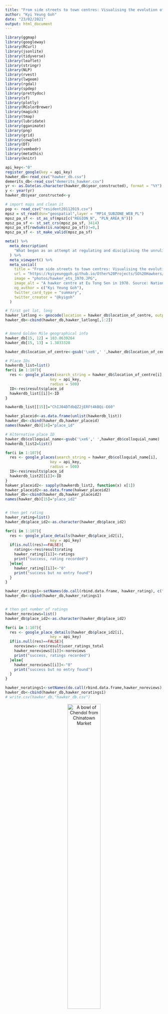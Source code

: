 ```yaml
---
title: "From side streets to town centres: Visualising the evolution of hawking in Singapore"
author: "Kyi Yeung Goh"
date: "23/02/2021"
output: html_document
---
```


<style>
body {
text-align: justify}
</style>

<style>
.html-widget {
    margin: auto;
}
</style>


<style>
p.caption {
  font-size: 1.0em;
}
</style>

<style type="text/css">

h1.title {
  font-size: 38px;
  text-align: center;
}
h4.author { /* Header 4 - and the author and data headers use this too  */
    font-size: 18px;
  text-align: center;
}
h4.date { /* Header 4 - and the author and data headers use this too  */
  font-size: 18px;
  text-align: center;
}

h1, h2, h3 {
  text-align: center;
}

p.comment {
background-color: #DBDBDB;
padding: 10px;
border: 1px solid black;
margin-left: 25px;
border-radius: 5px;
font-style: italic;
}

</style>

```r
library(ggmap)
library(googleway)
library(RCurl)
library(jsonlite)
library(tidyverse)
library(leaflet)
library(stringr)
library(NLP)
library(rvest)
library(lwgeom)
library(rgdal)
library(spdep)
library(prettydoc)
library(sf)
library(plotly)
library(RColorBrewer)
library(magick)
library(tmap)
library(lubridate)
library(gganimate)
library(png)
library(grid)
library(cowplot)
library(DT)
library(vembedr)
library(metathis)
library(knitr)

api_key<-"0"
register_google(key = api_key)
hawker_db<-read_csv("hawker_db.csv")
demerits_db<-read_csv("demerits_hawker.csv")
yr <- as.Date(as.character(hawker_db$year_constructed), format = "%Y")
y <- year(yr)
hawker_db$year_constructed<-y

# import maps and clean it
pop <- read_csv("resident20112019.csv")
mpsz = st_read(dsn="geospatial",layer = "MP14_SUBZONE_WEB_PL")
mpsz_pa_sf <- st_as_sf(mpsz[c("REGION_N", "PLN_AREA_N")])
mpsz_pa_sf <- st_set_crs(mpsz_pa_sf, 3414)
mpsz_pa_sf[rowSums(is.na(mpsz_pa_sf))!=0,]
mpsz_pa_sf <- st_make_valid(mpsz_pa_sf)
```

```r
meta() %>%
  meta_description(
    "What began as an attempt at regulating and disciplining the unruliness of urban life engendered the right conditions for the  emergence and evolution of hawker food into an integral part of our national identity. So how did this happen?"
  ) %>% 
  meta_viewport() %>% 
  meta_social(
    title = "From side streets to town centres: Visualising the evolution of hawking in Singapore",
    url = "https://kyiyeunggoh.github.io/Other%20Projects/SG%20Hawkers/sg_hawkers.html",
    image = "photos/hawker_ets_1970.JPG",
    image_alt = "A hawker centre at Eu Tong Sen in 1970. Source: National Archives of Singapore",
    og_author = c("Kyi Yeung Goh"),
    twitter_card_type = "summary",
    twitter_creator = "@kyigoh"
  )
```


```r
# first get lat, long 
hawker_latlong <- geocode(location = hawker_db$location_of_centre, output = "more", source = "google")
hawker_db<-cbind(hawker_db,hawker_latlong[,1:2])


# Amend Golden Mile geographical info
hawker_db[15, 12] = 103.8639264
hawker_db[15, 13] = 1.3033328

hawker_db$location_of_centre<-gsub('\xe6',' ',hawker_db$location_of_centre)

# Place IDs
hawkerdb_list=list()
for(i in 1:107){
  res <- google_places(search_string = hawker_db$location_of_centre[i],
                    key = api_key,
                    radius = 500)
  ID<-res$results$place_id
  hawkerdb_list[[i]]<-ID
}

hawkerdb_list[[15]]="ChIJ04DTdbQZ2jERFt4kBQi-E60" 

hawker_placeid<-as.data.frame(unlist(hawkerdb_list))
hawker_db<-cbind(hawker_db,hawker_placeid)
names(hawker_db)[14]="place_id"

# Alternative place ID
hawker_db$colloquial_name<-gsub('\xe6',' ',hawker_db$colloquial_name)
hawkerdb_list2=list()

for(i in 1:107){
  res <- google_places(search_string = hawker_db$colloquial_name[i],
                    key = api_key,
                    radius = 500)
  ID<-res$results$place_id
  hawkerdb_list2[[i]]<-ID
}
hakwer_placeid2<- sapply(hawkerdb_list2, function(x) x[1])
hawker_placeid2<-as.data.frame(hakwer_placeid2)
hawker_db<-cbind(hawker_db,hawker_placeid2)
names(hawker_db)[15]="place_id2"


# then get rating
hawker_rating=list()
hawker_db$place_id2<-as.character(hawker_db$place_id2)

for(i in 1:107){
  res <- google_place_details(hawker_db$place_id2[i],
                    key = api_key)
  if(is.null(res)==FALSE){
    ratings<-res$result$rating
    hawker_rating[[i]]<-ratings
    print("success, rating recorded")
  }else{
    hawker_rating[[i]]<-"0"
    print("success but no entry found")
  }
}

hawker_ratings1<-setNames(do.call(rbind.data.frame, hawker_rating), c("ratings"))
hawker_db<-cbind(hawker_db,hawker_ratings1)


# then get number of ratings
hawker_noreviews=list()
hawker_db$place_id2<-as.character(hawker_db$place_id2)

for(i in 1:107){
  res <- google_place_details(hawker_db$place_id2[i],
                    key = api_key)
  if(is.null(res)==FALSE){
    noreviews<-res$result$user_ratings_total
    hawker_noreviews[[i]]<-noreviews
    print("success, ratings recorded")
  }else{
    hawker_noreviews[[i]]<-"0"
    print("success but no entry found")
  }
}

hawker_noratings1<-setNames(do.call(rbind.data.frame,hawker_noreviews), c("number_ratings"))
hawker_db<-cbind(hawker_db,hawker_noratings1)
# write.csv(hawker_db,"hawker_db.csv")
```

<center>

![A bowl of Chendol from Chinatown Market](photos/chendol-cropped.png){width=50%}

</center>

Hawker culture has undergone a remarkable transformation from [“a public nuisance to be removed from the streets”](https://www.roots.gov.sg/stories-landing/stories/Serving-Up-a-Legacy) to an entry on the UNESCO Representative List of the Intangible Cultural Heritage of Humanity. Its reformation and subsequent co-optation into our nation's broader developmental narrative is a tale as complex and saucy as the broth of a bowl of *Mee Rebus*. 

What began as an attempt at regulating and disciplining the unruliness of urban life engendered the right conditions for the  emergence and evolution of hawker food as an integral part of our national identity. So how did this happen? We need to begin by understanding that the hawker centres we know of today were neither the logical nor natural successors to the street hawkers of yesteryears. 

<center>

![A scene from Market Street in the early 1900s](photos/nas_market_scene.jpg)

</center>

Everyone’s hawker centre experience is simultaneously personal and communal. You know your favourite stalls and their various stall owners. In my case, I have a favourite corner where both sunlight and the flow of wind enter the market. Chances are that if you have resided in the same neighbourhood for most of your life, you would have seen at least one stall through from your childhood to your adulthood. It is also a semi-formal environment where a smile at the auntie serving you might garner you an additional portion of sweet and sour pork.

The idea of hawker centres and wet markets has a longer history than we might expect. The concept was first conceived of as a practical solution to improve public hygiene and health in the early 1900s. The then-Chief health officer for British India, Sir William John Ritchie Simpson, proposed the creation of shelters for hawkers in 1907. While the idea was subsequently shelved due to cost considerations, it re-emerged in the 1920s and led to the building of [Singapore’s first few ‘hawker centres’ at Kreta Ayer (1921), People’s Park (1923), Carnie Street (1929), Queen Street (1929), Balestier Road (1929) and Lim Tua Tow Road (1935).](https://johorkaki.blogspot.com/2020/06/history-of-singapore-hawker-centre.html)

<center>

![A view of People's Park Market in 1965. Source: National Archives of Singapore](photos/peoplespark_65_nas.jpg)

</center>


<center>

![A view of the a *Pasar Malam* scene at night at People's Park Market. Source: National Archives of Singapore](photos/nightmarket_peoplespark.jpg)

</center>

However, it was not until the rapid redevelopment of Singapore in the 1960s and 1970s that hawker centres became a staple feature of daily life. The video below depicts how markets featured as an amenity located at the heart of each new town.

<center>
```r
embed_url("https://www.youtube.com/watch?v=-VosvrTlw7c&ab_channel=PrimeMinister%27sOffice%2CSingapore")
```
</center>

## The unfortunate consumer dilemma: hygiene or hunger? 

As more new towns developed, hawker centres and wet markets provided the government with an opportunity to solve two problems - first, they offered a politically viable relocation plan for street hawkers; and second, they made it easier to enforce hygiene standards on hawkers. The hygiene issues associated with street hawking go back decades and are extensively documented. A Hawkers Inquiry Commission was set up by Governor F. Gimson in 1950 to address the social, economic, and health issues related to hawking in Singapore.

>The report itself acknowledged the extent of the problems caused by hawking, stating that *“[t]here is undeniably a disposition among officials [...] to regard the hawkers as primarily a public nuisance to be removed from the streets”*. 

Everyday workers recognised the problems and in most cases, came up with practical workarounds to avoid suffering from a terrible bout of food poisoning. In an interview with the Oral History Centre, Mr. Vincent Gabriel recounts how he purposefully shifted meal times to avoid having spoilt ingredients in his meal.

>Once, he ordered a bowl of laksa only to suspect that the coconut milk had gone sour. To avoid a confrontation with the hawker, he just postponed the meal to the next day. 

In fact, he acknowledges the public health threat posed by street hawking. He notes how outbreaks of cholera, dysentery and other water-borne diseases occurred as a result of unsanitary food environments.

<center>

![A cholera immunisation campaign was launched for hawkers at the Beo Crescent Market in 1972 after an outbreak earlier that year. Source: National Archives of Singapore](photos/hawkers_vaccinated.jpg)

</center>

What then was the appeal of a hawker meal to Vincent? Simple. 

>"The idea was to just give you alot of food, and the prices were quite low."  

Sounds familiar? 

This tale of spoilt coconut milk does, however, emblematise the spirit of those times – every family unit was, in their own ways, improvising to make ends meet and simply did not have time to entertain unnecessary drama. Indeed, Vincent notes how hawker food was a compromise as people had to work long hours and simply did not have the luxury of time to prepare and enjoy a home-cooked meal. The story also points to the rapid industrialisation of 1970s which greatly altered the economic roles of women in Singapore.  [Between 1957 and 1975, the female labour force participation rate almost doubled from 21.6 to 35.2 percent.](https://www.jstor.org/stable/29769892) **Eating out was therefore viewed as a compromise to home-cooked meals.**

It was evident that any resolution to the issue of street hawking would require a potentially large investment of political capital as it not only provided employment to many but also offered low-cost food options to large swathes of the electorate.

<center>

![Koeh Sia Yong, a member of the Equator Art Society, depicts street hawkers escaping from public health officials in his painting titled "Here They Come". The painting is one of the key social realist style works that emerges in Singapore in the late 1950s and early 1960s. Source: The National Gallery](photos/heretheycome.png)

</center>

## Construction and clean-up

With alternative sources of employment and strong economic growth by the early 1970s, the government decided to go full steam ahead to relocate hawkers and clamp down on illegal hawking. In 1974, the Hawker Department’s Special Squad was established and tasked by the Permanent Secretary (Environment) to clear all illegal hawkers within 18 months. This was achieved in 6. 

While the government continued to clamp down on illegal hawking, it also worked to minimise the frictions associated with mass relocation.  They recognised the need to build hawker centres, fast. 

Some 54 hawker centres were built between 1974 and 1979, or about 11 hawker centres a year. Indeed, as seen in the diagram below, most if not all of the hawker centres we know today were built in the 1970s. Construction slowed in the 1980s and virtually halted till the turn of the century. **(More on why later on!)**

```r

for (i in 1:107){
  distinct<-floor(hawker_db$year_constructed[i] / 10) * 10
  hawker_db$decade[i]<-distinct
}

hawker_years<-hawker_db %>% 
  group_by(decade) %>% 
  select(decade)%>%
  mutate(count = n())%>%
  distinct(decade,.keep_all = TRUE)

hawker_years[10, 2] = 0
hawker_years[10, 1] = 1930

# Make the plot
p <- ggplot(hawker_years, aes(x=as.factor(decade), y=count, fill=as.factor(decade))) + 
  geom_bar(stat="identity", alpha=0.5, show.legend = FALSE) +
  ylim(-100,120) +
  theme_minimal() +
  theme(
    axis.text = element_blank(),
    axis.title = element_blank(),
    panel.grid = element_blank(),
    plot.margin = unit(rep(-2,4), "cm")
  ) +
  coord_polar(start = 0) +
  geom_text(data=hawker_years, aes(x=as.factor(decade), y=count, label=decade), color="black", fontface="bold",alpha=0.6, size=2.5, inherit.aes = FALSE ) 

p+transition_reveal(decade)

```

```r

knitr::include_graphics(c("photos/coconuts_tbpestate_market.jpg","photos/myqueenstown_tanglinhalt.jpg","photos/geylangbahrumarket.jpeg","photos/maxwell_last.jpg"))

```

<center>

![A street vendor taken at Chinatown in 1977. Source: National Archives of Singapore](photos/nas_chinatown_77_paul.jpg)

</center>

## Adaptation, survivalism and practicality

Inadvertently, the move to centralise street hawkers within entirely new towns and in the lives of each town’s inhabitants cemented the hawker centre’s prime position in the evolving Singaporean cultural identity. The hawker centre now served as a literal cultural melting pot. It brought a new multi-ethnic dimension to our food, ending the hitherto ethnically-based locations, clientele, and cuisine of street hawking. Once again, practicality incentivised innovation. As Lai Ah Eng notes in her paper *The Kopitiam in Singapore: An Evolving Story about Migration and Cultural Diversity*, the intensified competition of the hawker centre incentivised innovation, resulting in the creation of hybridised and multicultural menu items that we see today.

<div class="alert alert-info">
  <strong>The tale of the mysterious *Rochor mee* and humble *Bak Kut Teh*:</strong> An aside into the emergence of beloved national dishes
</div>


<center>

![Rochor Mee? Source: Visit Singapore, Singapore Tourism Board](photos/visit_sg_hokkienmee.jpg)

</center>


<p class="comment"> In some sense hawking’s evolution as an artform found its roots in particularly harsh and tumultuous soil. In a later part of the interview mentioned earlier as part of the spoilt coconut milk story, Vincent recalls the creation of a mysterious yet famous *Rochor mee*. I was confused. Was I missing something? *Simi lai eh?* Last I checked, hawker centres across Singapore were not selling a dish called *Rochor mee*. He describes this noodle dish as being a by-product of entrepreneurial hawkers that wanted to make use of leftovers to make more money. Back in the 1960s, Rochor Market was known for its pork products. Not wanting to let the leftovers - pork belly, spare parts and lard - go to waste, hawkers would purchase them and stir-fry it with noodles in a broth made out of leftover prawn shells. This cacophony of flavours generated from leftovers turned out to be a hit. Over time, the name *Rochor mee* gave way to the *Hokkien mee* we know today. Now, this partially explains why our Hokkien mee is so different from the Malaysian variant.
In his interview, Vincent also alludes to the intensified competition that Lai notes in her paper. He remarks how rehousing in markets meant that consumers could now simply hop from one stall to another, often selecting the stall that had better quality food at a slight premium. This competition meant that cheap fish used to make fish cakes was soon replaced with others such as *ang ko li* (red snapper). Some went out of business due to competition while others with better products flourished.</p>

<center>

![Pulau Saigon continued to exist as an independent enclave at Boat Quay even up until 1979. Source: National Archives of Singapore](photos/pualau_saigon_79.jpg)

</center>

<p class="comment"> Another accidental creation was that of Bak Kut Teh. [The ever-amazing *Johorkaki* blog (in a story that primarily focuses on the now-disappeared Pulau Saigon at Boat Quay) notes how poor coolies would make use of the discarded meat and bones from the Pulau Saigon Abattoir to make a soup conconction.](https://johorkaki.blogspot.com/2020/07/history-pulau-saigon-singapore-river-bak-kut-teh.html#:~:text=The%20concoction%20was%20probably%20devised,opening%20of%20Pulau%20Saigon%20Abattoir.) To the meat parts and bones, they would add Chinese herbs and dark soy sauce. Hence, it is said that this now-ubiquitous dish was created around the 1880s with the opening of an abattoir near Boat Quay.</p>

While hawking was clearly labour-intensive, competitive and in some cases, downright dangerous due to harrassment from gangs, it nonetheless offered a low barrier-to-entry means to eke out a living and work up the social ladder. The lax enforcement of public health standards and minimal supervision of hawking meant that most hawkers were often operating without a license. Stands would pop up and even disappear overnight. In an [interview with the National Archives](https://www.nas.gov.sg/archivesonline/oral_history_interviews/record-details/705687a4-115f-11e3-83d5-0050568939ad?keywords=life%20as%20hawker&keywords-type=all), a rojak hawker by the name of Mr. Lim recalls having to start preparation for his cuttlefish the evening before in order to have it ready by the following afternoon. 

>> An uncharacteristically candid moment is recorded on the tape when the interviewer audibly gasps at Mr. Lim's remarks that he did this backbreaking work 7 days a week without rest. 

Towards the end of the tape, he notes that he eventually moved out of the hawking business into a managerial role at a local theatre.

It is thus unsurprising that in earlier years, stalls in newly-built hawker centres were hot-ticket items. In fact, balloting for a stall - much like a prized HDB flat back then - was a rather big event. Balloting ceremonies would often be attended by throngs of crowds and officiated by a member of government.

<center>

![Balloting of market stalls at Old Kallang Airport Estate - Parliamentary Secretary to Ministry of Health and Ministry of Law, Buang Bin Omar Junid conducting the ballot. Source: National Archives of Singapore](photos/ballot_scene_hawker.jpg)

</center>

There were just over 31,000 hawkers in Singapore back in 1973. [This booming hawker population was a cause for concern as it was seen as depriving other sectors of the economy from much-needed manpower. To discourage hawking as a means of employment, the government announced that licenses were to be prioritised for the disabled and those above 40.](https://eresources.nlb.gov.sg/newspapers/Digitised/Article/straitstimes19730427-1.2.8?ST=1&AT=search&SortBy=Oldest&k=build+new+hawker+centres&P=1&Display=0&filterS=0&QT=build,new,hawker,centres&oref=article)

## Upturn the downturn

The construction of hawker centres and other market-related facilities ground to a sharp halt by the 1980s. Returning to the earlier circular barchart, we note a significant decline in the height of the bar after the 1970s. By 1983, concerns had been raised regarding the oversupply of stalls in hawker centres – [a Hawker’s Department official stated that there was no need to build more hawker centres as the ones slated for construction more than met the need for rehousing street vendors](https://eresources.nlb.gov.sg/newspapers/Digitised/Article/singmonitor19830429-1.2.10.1?ST=1&AT=search&k=build%20new%20hawker%20centres&QT=build,new,hawker,centres&oref=article). Indeed, between 1986 and 2011, no new hawker centres were built while several were torn down without replacement.

**As seen below, this 25-year building hiatus meant that the hawker centre no longer featured as the nucleus of activity in new townships.** Bukit Batok, Choa Chu Kang, Sengkang, and Punggol did not have hawker centres. Newer townships such as Woodlands, Hougang, and Punggol appear to have high population densities and a low provision of hawker centres.

In a [Straits Times piece](https://www.straitstimes.com/singapore/less-kampung-spirit-and-vibrancy-in-newer-towns) about the lack of the *kampung spirit* in new towns, experts point to the lack of hawker centres and street-level shops in these neighbourhoods as the cause of this malaise. The planning of yesteryears had featured hawker centres and wetmarkets as the heart of communal interaction. The routine of marketing and eating at hawker centre provided a key ingredient in the formation of personal relationships. A quote from the article highlights this very point. 

> "When you eat at a hawker centre, you watch your neighbours go by and say hello or nod your head. You make friends with your favourite hawker," said lifelong Bukit Merah resident and business development manager Desiree Teoh, 34.

> "These little actions add up and, over time, you feel grounded to a place," she added.

As noted by the same article, one reason for this discrepancy could have been the occupancy rates of new estates. Staggered provision of such markets – two new markets are slated to be built in Punggol by 2027 – could be timed to keep pace with the size of the estates.

### Interactive graphic plotting location of hawker centres and wet markets as of 2016 across Singapore with colour gradient for subzone population in 2019

```r
# Map with density
popdata2019 <- pop  %>%
  dplyr::filter(year == 2019) %>%
  group_by(planning_area, subzone, age_group) %>%
  summarise(`POP` = sum(resident_count)) %>%
  ungroup()%>%
  spread(age_group, POP)%>%
  mutate(`YOUNG` = rowSums(.[3:6])
        +rowSums(.[12])) %>%
  mutate(`ECONOMY ACTIVE` = rowSums(.[7:11])+rowSums(.[13:15])) %>%
  mutate(`AGED` = rowSums(.[16:21])) %>%
  mutate(`TOTAL` = rowSums(.[3:21])) %>%
  mutate(`DEPENDENCY` = (`YOUNG` + `AGED`)/`ECONOMY ACTIVE`) %>%
  select(`planning_area`, `subzone` , `TOTAL`)

popdata2019$subzone<-toupper(popdata2019$subzone)

mpsz_sub <- mpsz %>%
  select(SUBZONE_N, PLN_AREA_N, REGION_N)

mpszpop2019 <- merge(mpsz_sub, popdata2019, 
                      by.x = "SUBZONE_N", by.y = "subzone")

Total_Population <- mpszpop2019

# Dots with location of hawker centers
hawker_db_short<-hawker_db%>%
  select("colloquial_name","year_constructed","lat","lon")
hawkers <- st_as_sf(hawker_db_short, coords = c('lon', 'lat'), crs=4326)


tmap_mode("view")
tm <- 
  tm_shape(Total_Population)+ 
  tm_polygons("TOTAL", 
          palette = "Reds",
          popup.vars=c(
                  "Planning Area: "="PLN_AREA_N"),
          title = "Population",
          alpha = 1,
          n = 5,
          )+
  tm_borders(alpha = 0.5)+
  tm_view(set.zoom.limits = c(11,14))+
  tm_shape(hawkers)+
  tm_bubbles(size=0.05,col="orange",border.col = "black", border.alpha = .5, 
               style="fixed",
               palette="Reds", contrast=1,id="name", 
               popup.vars=c("Name"="colloquial_name", "Year Constructed" = "year_constructed"),
               popup.format=list())
    
    
lf <- tmap_leaflet(tm)

lf

```

The creation of hawker centres had by 1986 exhausted its then purpose of rehousing street hawkers affected by urban redevelopment plans in more sanitary environments. Although there were calls for the building of new hawker centres and the upgrading of existing ones, the provision of this service was to be slowly transferred to private players.

<center>

![Ministry of Environment poster discouraging the patronage of street hawkers. Source: National Archives of Singapore](photos/nas_menv_hawker_poster_87.jpg)

</center>

However, by early 2001 there was a subtle shift in government thinking on this issue. Then acting Minister for the Environment Lim Swee Say recognised the role of the institution in Singapore’s social fabric. Indeed, it has become a must-visit pit stop for any wannabe parliamentarian in every election cycle. Safe to say, you would probably have chanced upon a picture of a stallholder with the constituency’s Member of Parliament emblazoned on his or her stall front at some point. Consequently, a $420 million Hawker Centre Upgrading Programme (HUP) was launched.

Yet, the end to the two-decade long paucity in the building of new hawker centres would have to wait until 2011. In October 2011, after the general election, the government announced that it would build 10 new hawker centres citing social trends and public feedback. [A commitment was made to build another 10 in 2015’s budget.](https://www.todayonline.com/singapore/10-more-hawker-centres-be-built-within-12-years-grace-fu)  


> Then Minister for Environment and Water Resources Vivian Balakrishnan noted that the government had "realised, increasingly more Singaporeans are eating out rather than cooking at home". 

<center>

![Then: Minister for Environment and Communications Ong Pang Boon visiting Amoy Street Food Centre during its official opening in 1983. Source: National Archives of Singapore](photos/ong pang boon_mci.jpg)

</center>

<center>

![Now: Then United States Vice-President Joe Biden visitng Adam Road Hawker Centre in 2013 and sipping on what appears to be fruit juice. Source: Screengrab from the Straits Times video](photos/hawker_biden.jpg){width=50%}
</center>

These two developments played out in my neighbourhood with Mei Ling Market undergoing major renovation works and Commonwealth Market, located a stone’s throw from the Queenstown Library and the Margaret Drive NTUC, being demolished. While the stalls that I frequented found new homes at Maxwell, Mei Ling and Redhill markets, it was nonetheless sad to bid farewell to the physical manifestation of many fond childhood memories spent in the area. 

<center>

![Commonwealth Food Centre at Margaret Drive in 1969. Source: Margaret Drive Lost and Found Facebook group](photos/margaretdrive_1969.jpg)

</center>

<div class="alert alert-info">
  <strong>Another aside:</strong> *Does heritage have anything to do with how popular hawker centres are? A look at Google ratings of places.* 
</div>

```r
# Create age column
hawker_db$age<-2021-as.integer(hawker_db$year_constructed)
hawker_db$year_constructed<-as.integer(hawker_db$year_constructed)

age_rating <- ggplot(
  hawker_db, 
  aes(x = age, y=ratings)
  ) +
  geom_point(show.legend = FALSE, alpha = 0.7) +
  scale_color_viridis_d() +
  scale_size(range = c(2, 12)) +
  scale_x_log10() +
  labs(x = "Number of years since first constructed", y = "Google ratings")

age_rating<- plot_ly(
  hawker_db, x = ~age, y = ~ratings,
  color = ~age,
  text = ~paste("Name: ", colloquial_name,"<br>Age: ", age, '<br>Rating: ', ratings)
)

age_rating

```

<p class="comment">
Hawker centres are really quite popular institutions. No hawker centre or wet market received a rating of lesser than 3.70 on Google while the average was 4.07. The list of hawker centres ranked by their rating on Google maps can be found here:</p>

```r
a<-hawker_db%>%
  select(colloquial_name,ratings)%>%
  arrange(desc(ratings))

datatable(a,
  caption = 'Ratings of hawker and wet markets in Singapore on Google'
)
```

<p class="comment"> Interestingly, there appears to be no strong association between the year a market was first established and its popularity. This is likely due to the fact that famous stalls are probably evenly distributed due to relocation efforts and that more famous stalls have opened branches across the island. Franchising of famous hawker stalls have also occured, allowing residents on other parts of the island to eat something from Tiong Bahru. Additionally, given the HUP, there is likely to be equal standards of amenities across the various hawker centres. More details of each hawker centre and wet market can be found in the map below:</p>


```r
# Map with density
popdata2019 <- pop  %>%
  dplyr::filter(year == 2019) %>%
  group_by(planning_area, subzone, age_group) %>%
  summarise(`POP` = sum(resident_count)) %>%
  ungroup()%>%
  spread(age_group, POP)%>%
  mutate(`YOUNG` = rowSums(.[3:6])
        +rowSums(.[12])) %>%
  mutate(`ECONOMY ACTIVE` = rowSums(.[7:11])+rowSums(.[13:15])) %>%
  mutate(`AGED` = rowSums(.[16:21])) %>%
  mutate(`TOTAL` = rowSums(.[3:21])) %>%
  mutate(`DEPENDENCY` = (`YOUNG` + `AGED`)/`ECONOMY ACTIVE`) %>%
  select(`planning_area`, `subzone` , `TOTAL`)

popdata2019$subzone<-toupper(popdata2019$subzone)

mpsz_sub <- mpsz %>%
  select(SUBZONE_N, PLN_AREA_N, REGION_N)

mpszpop2019 <- merge(mpsz_sub, popdata2019, 
                      by.x = "SUBZONE_N", by.y = "subzone")

Total_Population <- mpszpop2019

# Dots with location of hawker centers
hawker_db_short<-hawker_db%>%
  select("colloquial_name","ratings","no_of_stalls","number_ratings","year_constructed","lat","lon")
hawkers <- st_as_sf(hawker_db_short, coords = c('lon', 'lat'), crs=4326)


tmap_mode("view")
tm <- 
  tm_shape(Total_Population)+ 
  tm_borders(alpha = 0.5)+
  tm_view(set.zoom.limits = c(11,14))+
  tm_shape(hawkers)+
  tm_bubbles(size=0.6,col = "ratings",scale=0.5,
               border.col = "black", border.alpha = .5, 
               style="fixed", breaks=c(-Inf, seq(3.5, 5, by=0.5), 5),
               palette="Reds", contrast=1, 
               title.col="Google map ratings", id="name", 
               popup.vars=c("Name"="colloquial_name", "Year Constructed" = "year_constructed", "Ratings (Out of 5)"="ratings", "Number of ratings"="number_ratings","Number of stalls"="no_of_stalls"),
               popup.format=list())
    
    
lf <- tmap_leaflet(tm)

lf

```

## From hawk to gawk?

[As Associate Professor Joan Henderson writes in her op-ed on Channel News Asia, striking a fine balance between the practicality and tradition has been and will continue to be a formidable challenge for hawking culture in Singapore.](https://www.channelnewsasia.com/news/commentary/singapore-hawker-culture-unesco-listing-national-day-rally-10659748). 

> Perhaps as a result of better education and opportunities for the younger generation, the median age of hawkers in Singapore is currently 59 years old. 

A new breed of “hipster hawkers” has entered the hawker industry – they are either continuing the business of their parents with some modern twists or are starting afresh with new offerings that appeal to younger crowds. These include offerings like tacos, donburis, and specialty coffee. Others have brought hawker food into more upscale settings such as the Coconut Club along Ann Siang Road. Although these are encouraging signs of more young hawkers joining the fold, there remain hurdles for new entrants. These include higher rents, long working hours, as well as stiff price competition from existing stalls. The government has embarked on a social enterprise scheme – letting newer hawker centres run independently of the National Environment Agency (NEA) – in an attempt to ensure the continued viability of hawker centres in Singapore. Only time will tell whether these initiatives will bear fruit.

<center>

![Nasi Lemak from the Coconut Club restaurant located near Maxwell Food Centre](photos/cococlub.JPG){width=60%}

</center>

Hawking has been inextricably linked with Singapore’s developmental story. Its transformation from a profession whose existence was regarded as part of an uneasy social compromise into a provider of a key component of our national identity – food – was neither inevitable nor natural. The UNESCO nod does justice to the incredible journey of hawkers in Singapore - a journey characterised by remarkable grit, unusual innovation, and skilful adaptation. 


**Data Sources:**

* For the database of hawker information, data from NEA's [*List of Government Markets*](https://data.gov.sg/dataset/list-of-government-markets-hawker-centres) and Google's on-demand Places and Geolocation API were combined. This combined database for hawker centres and wet markets used to generate the above piece can be found here downloaded off my [Github](https://github.com/kyiyeunggoh/kyiyeunggoh.github.io/blob/master/Other%20Projects/SG%20Hawkers/hawker_db.csv).

* For the population information and interactive map, a database was created using [the Ministry of Trade and Industry's Department of Statistics' Singapore Residents by Subzone and Type of Dwelling, 2011 - 2019 data]( ghttps://data.gov.sg/dataset/singapore-residents-by-subzone-and-type-of-dwelling-2011-2019) along with the [Urban Redevelopment Authority's (URA) geoJSON shape files](https://data.gov.sg/dataset/master-plan-2014-subzone-boundary-web).

* Interviews were sourced from the National Archive's online repository.